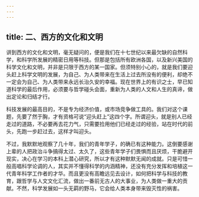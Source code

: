 ```yaml
---
---
---
```

title: 二、西方的文化和文明
---




讲到西方的文化和文明，毫无疑问的，便是我们在十七世纪以来最欠缺的自然科学，和科学所发展的精密日用等科技。但那是包括所有欧洲各国，以及新兴美国的科学文化和文明，并非是只限于西方的某一国家。但须特别小心的，就是我们要迎头赶上科学文明的发展，为自己、为人类带来在生活上过去所没有的便利，却绝不一定会为自己、为人类带来永远长治久安的幸福。现在世界上的有识之士，早已知道科学的最后作用，必须要与哲学碰头会面，重新为人类的人文和人生的真谛，做出定论和归结才行。

科技发展的最高目的，不是专为经济价值，或市场竞争做工具的。我们对这个课题，先要了然于胸，才有资格可说“迎头赶上”这四个字。所谓迎头，就是别人已经走过的道路，不必要再去花力气，只需要捡用他们已经走过的经验，站在时代的前头，先跑一步赶过去，这样才叫迎头。

不过，我默默地观察了几十年，我们的青年学子，的确已有这种能力。这倒要感谢上辈的人把政治斗争搞得太过、太久了，这些青年学子们畏惧而且厌烦，干脆避开现实，决心在学习的本科上潜心研究，所以才有这种默默无闻的成就。只是可惜一般高唱科学论调的人，其实并不懂得科学的内涵精神，还没有充分发挥和培植这一代青年科学工作者的才华。而且更没有高瞻远见去设计，如何把科学与科技的教育，跟哲学与人文文化汇流，做出一番前无古人的大事业，为人类做一重大的贡献。不然，科学发展如一头无羁的野马，它会给人类本身带来毁灭性的祸害。